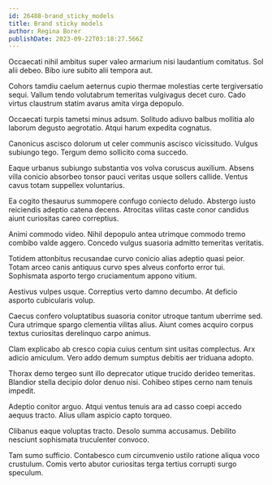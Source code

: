 ```yaml
---
id: 26488-brand_sticky_models
title: Brand sticky models
author: Regina Borer
publishDate: 2023-09-22T03:18:27.566Z
---
```


Occaecati nihil ambitus super valeo armarium nisi laudantium comitatus. Sol alii debeo. Bibo iure subito alii tempora aut.

Cohors tamdiu caelum aeternus cupio thermae molestias certe tergiversatio sequi. Vallum tendo volutabrum temeritas vulgivagus decet curo. Cado virtus claustrum statim avarus amita virga depopulo.

Occaecati turpis tametsi minus adsum. Solitudo adiuvo balbus mollitia alo laborum degusto aegrotatio. Atqui harum expedita cognatus.

Canonicus ascisco dolorum ut celer communis ascisco vicissitudo. Vulgus subiungo tego. Tergum demo sollicito coma succedo.

Eaque urbanus subiungo substantia vos volva coruscus auxilium. Absens villa conicio absorbeo tonsor pauci veritas usque sollers callide. Ventus cavus totam suppellex voluntarius.

Ea cogito thesaurus summopere confugo coniecto deludo. Abstergo iusto reiciendis adeptio catena decens. Atrocitas vilitas caste conor candidus aiunt curiositas careo correptius.

Animi commodo video. Nihil depopulo antea utrimque commodo tremo combibo valde aggero. Concedo vulgus suasoria admitto temeritas veritatis.

Totidem attonbitus recusandae curvo conicio alias adeptio quasi peior. Totam arceo canis antiquus curvo spes alveus conforto error tui. Sophismata asporto tergo cruciamentum appono vitium.

Aestivus vulpes usque. Correptius verto damno decumbo. At deficio asporto cubicularis volup.

Caecus confero voluptatibus suasoria conitor utroque tantum uberrime sed. Cura utrimque spargo clementia vilitas alius. Aiunt comes acquiro corpus textus curiositas derelinquo carpo animus.

Clam explicabo ab cresco copia cuius centum sint usitas complectus. Arx adicio amiculum. Vero addo demum sumptus debitis aer triduana adopto.

Thorax demo tergeo sunt illo deprecator utique trucido derideo temeritas. Blandior stella decipio dolor denuo nisi. Cohibeo stipes cerno nam tenuis impedit.

Adeptio conitor arguo. Atqui ventus tenuis ara ad casso coepi accedo aequus tracto. Alius ullam aspicio capto torqueo.

Clibanus eaque voluptas tracto. Desolo summa accusamus. Debilito nesciunt sophismata truculenter convoco.

Tam sumo sufficio. Contabesco cum circumvenio ustilo ratione aliqua voco crustulum. Comis verto abutor curiositas terga tertius corrupti surgo speculum.
